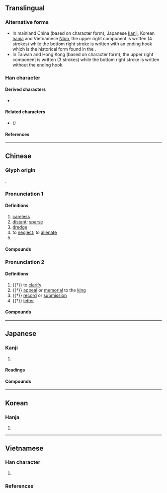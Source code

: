 {{also|疎|䟽|踈}}
{{character info/new}}
==Translingual==

===Alternative forms===
* In mainland China (based on ''{{w|Xin Zixing}}'' character form), Japanese [[kanji]], Korean [[hanja]] and Vietnamese [[Nôm]], the upper right component {{l|mul|sc=Jpan|𠫓}} is written {{l|mul|⿱[[亠]][[厶]]}} (4 strokes) while the bottom right stroke is written <big>{{l|mul|乚}}</big> with an ending hook which is the historical form found in the {{w|Kangxi Dictionary}}.
* In Taiwan and Hong Kong (based on {{w|Big5}} character form), the upper right component {{l|mul|sc=Hant|𠫓}} is written {{l|mul|⿻[[一]][[厶]]}} (3 strokes) while the bottom right stroke is written <big>{{l|mul|㇄}}</big> without the ending hook.

===Han character===
{{Han char|rn=103|rad=疋|as=07|sn=11|snmj=12|snk=12|four=10113|canj=NMYIU|ids=⿰𤴔㐬(GJKV),⿰𤴔⿱𠫓⿲丿丨㇄(HT)}}

====Derived characters====
* {{l|mul|[[𦠦]], [[蔬]], [[𩯕]]}}

====Related characters====
* {{l|mul|[[疎]], [[䟽]], [[踈]]}} ''({{w|Variant Chinese character|Variant forms}})''

====References====
{{Han ref|kx=0767.230|dkj=22000|dj=1178.020|hdz=42750.020|uh=758F}}

----

==Chinese==
{{zh-forms|alt=䟽,疎,踈,𤕟,𤕠,𥿇}}

===Glyph origin===
{{Han etym}}
{{Han compound|疋|㐬|ls=ic|ls2=psc|c1=p|c2=s}}.

===Pronunciation 1===
{{zh-pron
|m=shū
|c=so1
|h=pfs=sô
|md=
|mn=so͘/xm,qz:soe/zz,tw:se
|mn_note=so͘ - literary; soe/se - vernacular
|w=
|mc=1
|oc=1,1
|cat=n,v,a,pn
}}

====Definitions====
{{zh-hanzi}}

# [[careless]]
# [[distant]]; [[sparse]]
# [[dredge]]
# to [[neglect]]; to [[alienate]]
# {{surname|lang=zh}}

====Compounds====
{{zh-der|疏忽|稀疏|稀稀疏疏|扶疏|疏漏|疏失|親疏|疏解|疏通|上疏|疏離|生疏|疏鬆|疏遠|疏散|疏導|疏狂|粗疏|疏濬|疏浚|疏於職守|才疏學淺|人地生疏|枝葉扶疏|蕭疏|弊衣疏食|學疏才淺|意廣才疏|志廣才疏|交疏|德薄才疏|力薄才疏|廣雅疏證|凋疏|學淺才疏|奏疏|大疏脫|仗義疏財|分疏|志大才疏|反親疏|人地兩疏|才疏志大|疏慵|書疏|疏放|疏野|朗目疏眉|疏水簞瓢|疏食飲水|疏隔|疏理|疏疏|暗香疏影|疏落|清清疏疏|才疏意廣|疏網|空疏無據|才疏德薄|才疏計拙|禁網疏闊|百密一疏|空疏|疏食|疏洪道|疏財|疏瀹|疏財仗義|疏離感|疏闊|疏財重義|疏謀少略|疏蕪|疏而不漏|疏糲|疏神|疏率|疏懶|疏慵愚鈍|疏宕不拘|疏不間親|疏不謀親|疏影|故疏|疏剌剌|材疏志大|疏財尚氣|疏虞|親極反疏|通疏|親疏遠近|褐衣疏食|麤疏|網目不疏|龍疏|花木扶疏|荒疏|綱目不疏|綺疏|競今疏古|疏於}}

===Pronunciation 2===
{{zh-pron
|m=shū,shù,1nb=standard in Mainland and Taiwan,2nb=dated variant
|c=so3
|h=pfs=
|md=
|mn=sò͘
|mn_note=literary
|w=
|mc=2
|oc=n,2
|cat=v,n
}}

====Definitions====
{{zh-hanzi}}

# {{†}} to [[clarify]]
# {{†}} [[appeal]] or [[memorial]] to the [[king]]
# {{†}} [[record]] or [[submission]]
# {{†}} [[letter]]

====Compounds====
{{zh-der|注疏|藝疏|數疏|上疏|疏頭|法堂疏|抗疏|疏證|義疏|論貴粟疏}}

----

==Japanese==

===Kanji===
{{ja-kanji|grade=|rs=疋07}}

# {{defn|lang=ja|sort=疋07}}

====Readings====
{{ja-readings
|goon=しょ
|kanon=そ
|kun=とお-す, とお-る, うと-む, うと-い, まば-ら
|nanori=
}}

====Compounds====
{{der2|lang=ja
|{{ja-r|疏通|そつう}}: {{alt-form|lang=ja|疎通}}
|{{ja-r|疏水|そすい}}: {{alt-form|lang=ja|疎水}}
}}

----

==Korean==

===Hanja===
{{ko-hanja|hangeul=소|eumhun=|rv=so|mr=so|y=so}}

# {{defn|lang=ko|sort=疋07}}

----

==Vietnamese==

===Han character===
{{vi-readings|rs=疋07
|hanviet=sớ-tdcndg;tdcntd;gdhn, sơ-gdhn
|phienthiet=
|nom=sơ-tdcntd;gdhn;btcn, sớ-tdcndg;tdcntd, sờ-gdhn;btcn, sưa-btcn, xơ-btcn, xờ-btcn
}}

# {{defn|lang=vi|sort=疋07}}

===References===
<references/>